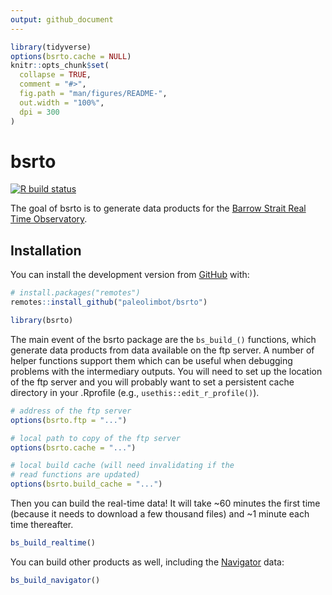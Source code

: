 ```yaml
---
output: github_document
---
```


<!-- README.md is generated from README.Rmd. Please edit that file -->

```r
library(tidyverse)
options(bsrto.cache = NULL)
knitr::opts_chunk$set(
  collapse = TRUE,
  comment = "#>",
  fig.path = "man/figures/README-",
  out.width = "100%",
  dpi = 300
)
```

# bsrto

<!-- badges: start -->
[![R build status](https://github.com/paleolimbot/bsrto/workflows/R-CMD-check/badge.svg)](https://github.com/paleolimbot/bsrto/actions)
<!-- badges: end -->

The goal of bsrto is to generate data products for the [Barrow Strait Real Time Observatory](https://noise.phys.ocean.dal.ca/barrow/).

## Installation

You can install the development version from [GitHub](https://github.com/) with:

``` r
# install.packages("remotes")
remotes::install_github("paleolimbot/bsrto")
```

```r
library(bsrto)
```

The main event of the bsrto package are the `bs_build_()` functions, which generate data products from data available on the ftp server. A number of helper functions support them which can be useful when debugging problems with the intermediary outputs. You will need to set up the location of the ftp server and you will probably want to set a persistent cache directory in your .Rprofile (e.g., `usethis::edit_r_profile()`).

``` r
# address of the ftp server
options(bsrto.ftp = "...")

# local path to copy of the ftp server
options(bsrto.cache = "...")

# local build cache (will need invalidating if the
# read functions are updated)
options(bsrto.build_cache = "...")
```

Then you can build the real-time data! It will take ~60 minutes the first time (because it needs to download a few thousand files) and ~1 minute each time thereafter.

``` r
bs_build_realtime()
```

You can build other products as well, including the [Navigator](https://navigator.oceansdata.ca/) data:

``` r
bs_build_navigator()
```

